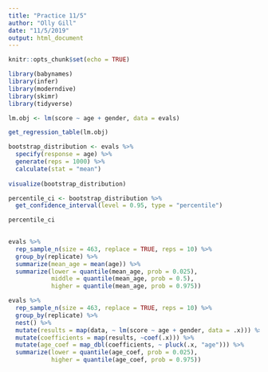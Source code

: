 ```yaml
---
title: "Practice 11/5"
author: "Olly Gill"
date: "11/5/2019"
output: html_document
---
```


```r
knitr::opts_chunk$set(echo = TRUE)

library(babynames)
library(infer)
library(moderndive)
library(skimr)
library(tidyverse)
```

```r
lm.obj <- lm(score ~ age + gender, data = evals)

get_regression_table(lm.obj)

bootstrap_distribution <- evals %>%
  specify(response = age) %>%
  generate(reps = 1000) %>%
  calculate(stat = "mean")
  
visualize(bootstrap_distribution)

percentile_ci <- bootstrap_distribution %>%
  get_confidence_interval(level = 0.95, type = "percentile")

percentile_ci
  
```

```r
evals %>%
  rep_sample_n(size = 463, replace = TRUE, reps = 10) %>%
  group_by(replicate) %>%
  summarize(mean_age = mean(age)) %>%
  summarize(lower = quantile(mean_age, prob = 0.025),
            middle = quantile(mean_age, prob = 0.5),
            higher = quantile(mean_age, prob = 0.975))
```

```r
evals %>%
  rep_sample_n(size = 463, replace = TRUE, reps = 10) %>%
  group_by(replicate) %>%
  nest() %>%
  mutate(results = map(data, ~ lm(score ~ age + gender, data = .x))) %>%
  mutate(coefficients = map(results, ~coef(.x))) %>%
  mutate(age_coef = map_dbl(coefficients, ~ pluck(.x, "age"))) %>%
  summarize(lower = quantile(age_coef, prob = 0.025),
            higher = quantile(age_coef, prob = 0.975))
```

